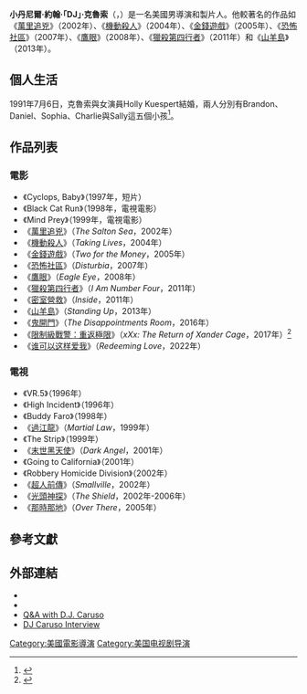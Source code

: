 {{noteTA
|G1=Movie
|G2=Show
}}
{{Infobox entertainer
| type = 導演
| name = D·J·克魯索
| foreignname = {{lang|en|D. J. Caruso}}
| image = 
| imagesize = 
| caption = 
| birth_name = 小丹尼爾·約翰·克魯索<br>（{{lang|en|Daniel John Caruso, Jr.}}）<ref>{{cite news | url=http://nl.newsbank.com/nl-search/we/Archives?p_product=NCNB&p_theme=ncnb&p_action=search&p_maxdocs=200&p_topdoc=1&p_text_direct-0=1239DA1E46756D58&p_field_direct-0=document_id&p_perpage=10&p_sort=YMD_date:D&s_trackval=GooglePM | work=Norwalk Citizen News | title=Caruso, a Norwalk Native, Helms 'Eagle Eye' | date=October 3, 2008 | accessdate=2016-01-28 | archive-date=2016-01-20 | archive-url=https://web.archive.org/web/20160120184506/http://nl.newsbank.com/nl-search/we/Archives?p_product=NCNB&p_theme=ncnb&p_action=search&p_maxdocs=200&p_topdoc=1&p_text_direct-0=1239DA1E46756D58&p_field_direct-0=document_id&p_perpage=10&p_sort=YMD_date:D&s_trackval=GooglePM | dead-url=no }}</ref>
| birth_date = {{bda|1965|1|17|df=yes}}
| birth_place = 美國[[康乃狄克州|康乃狄克州]][[諾沃克_(康乃狄克州)|諾沃克]]
| occupation = [[導演|導演]]、[[電影監製|製片人]]
| years_active = 1996年至今
| spouse = {{marriage|Holly Kuespert|2005|2015}}
| children = 5
}}
'''小丹尼爾·約翰·「DJ」·克魯索'''（{{lang-en|Daniel John "DJ" Caruso, Jr.}}，{{bd|1965年|1月17日}}）是一名美國男導演和製片人。他較著名的作品如《[[萬里追兇|萬里追兇]]》（2002年）、《[[機動殺人|機動殺人]]》（2004年）、《[[金錢遊戲_(2005年電影)|金錢遊戲]]》（2005年）、《[[恐怖社區|恐怖社區]]》（2007年）、《[[鷹眼_(電影)|鷹眼]]》（2008年）、《[[獵殺第四行者|獵殺第四行者]]》（2011年）和《[[山羊島_(電影)|山羊島]]》（2013年）。

== 個人生活 ==
1991年7月6日，克魯索與女演員Holly Kuespert結婚，兩人分別有Brandon、Daniel、Sophia、Charlie與Sally這五個小孩<ref>{{cite web |url=http://www.pepperdinesports.com/sports/m-basebl/mtt/brandon_caruso_864309.html |title=Brandon Caruso Bio - Pepperdine University Official Athletic Site |publisher=Pepperdinesports.com |date= |accessdate=2015-11-05 |archive-url=https://web.archive.org/web/20150924071017/http://www.pepperdinesports.com/sports/m-basebl/mtt/brandon_caruso_864309.html |archive-date=2015-09-24 |dead-url=yes }}</ref>。

== 作品列表 ==
=== 電影 ===
*《Cyclops, Baby》（1997年，短片）
*《Black Cat Run》（1998年，電視電影）
*《Mind Prey》（1999年，電視電影）
*《[[萬里追兇|萬里追兇]]》（''The Salton Sea''，2002年）
*《[[機動殺人|機動殺人]]》（''Taking Lives''，2004年）
*《[[金錢遊戲_(2005年電影)|金錢遊戲]]》（''Two for the Money''，2005年）
*《[[恐怖社區|恐怖社區]]》（''Disturbia''，2007年）
*《[[鷹眼_(電影)|鷹眼]]》（''Eagle Eye''，2008年）
*《[[獵殺第四行者|獵殺第四行者]]》（''I Am Number Four''，2011年）
*《[[密室營救|密室營救]]》（''Inside''，2011年）
*《[[山羊島_(電影)|山羊島]]》（''Standing Up''，2013年）
*《[[鬼開門|鬼開門]]》（''The Disappointments Room''，2016年）
*《[[限制級戰警：重返極限|限制級戰警：重返極限]]》（''xXx: The Return of Xander Cage''，2017年）<ref>{{cite web|last1=Osborn|first1=Alex|title=Vin Diesel: XXX 3 Will Be Directed by D.J. Caruso|url=http://www.ign.com/articles/2015/10/10/vin-diesel-xxx-3-will-be-directed-by-dj-caruso|website=IGN.com|accessdate=23 November 2015|archive-date=2015-11-15|archive-url=https://web.archive.org/web/20151115083510/http://www.ign.com/articles/2015/10/10/vin-diesel-xxx-3-will-be-directed-by-dj-caruso|dead-url=no}}</ref>
*《[[谁可以这样爱我|谁可以这样爱我]]》（''Redeeming Love''，2022年）

=== 電視 ===
*《VR.5》（1996年）
*《High Incident》（1996年）
*《Buddy Faro》（1998年）
*《[[過江龍|過江龍]]》（''Martial Law''，1999年）
*《The Strip》（1999年）
*《[[末世黑天使|末世黑天使]]》（''Dark Angel''，2001年）
*《Going to California》（2001年）
*《Robbery Homicide Division》（2002年）
*《[[超人前傳|超人前傳]]》（''Smallville''，2002年）
*《[[光頭神探|光頭神探]]》（''The Shield''，2002年-2006年）
*《[[那時那地|那時那地]]》（''Over There''，2005年）

== 參考文獻 ==
{{reflist}}

== 外部連結 ==
*{{IMDb name|0142286}}
*{{amg name|166714}}
*[https://web.archive.org/web/20110527140445/http://www.criticizethis.ca/2011/05/qa-with-director-d-j-caruso-on-i-am-number-four.html Q&A with D.J. Caruso]
* [https://web.archive.org/web/20110528024054/http://cinemovie.tv/cinemovie_new/component/content/article/55-interviews/1452-dj-caruso-interview-tips-directing-action-movies DJ Caruso Interview ]

{{D·J·克魯索}}
{{Authority control}}
{{DEFAULTSORT:Caruso, D.J.}}
[[Category:美國電影導演|Category:美國電影導演]]
[[Category:美国电视剧导演|Category:美国电视剧导演]]